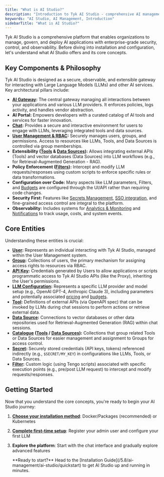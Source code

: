 ```yaml
---
title: "What is AI Studio?"
description: "Introduction to Tyk AI Studio - comprehensive AI management platform"
keywords: "AI Studio, AI Management, Introduction"
sidebarTitle: "What is AI Studio?"
---
```


Tyk AI Studio is a comprehensive platform that enables organizations to manage, govern, and deploy AI applications with enterprise-grade security, control, and observability. Before diving into installation and configuration, let's understand what AI Studio offers and its core concepts.

## Key Components & Philosophy

Tyk AI Studio is designed as a secure, observable, and extensible gateway for interacting with Large Language Models (LLMs) and other AI services. Key architectural pillars include:

*   **[AI Gateway](/5.8/ai-management/ai-studio/proxy):** The central gateway managing all interactions between your applications and various LLM providers. It enforces policies, logs activity, and handles vendor abstraction.
*   **AI Portal:** Empowers developers with a curated catalog of AI tools and services for faster innovation.
*   **[Chat](/5.8/ai-management/ai-studio/chat-interface):** Provides a secure and interactive environment for users to engage with LLMs, leveraging integrated tools and data sources.
*   **[User Management & RBAC](/5.8/ai-management/ai-studio/user-management):** Securely manages users, groups, and permissions. Access to resources like LLMs, Tools, and Data Sources is controlled via group memberships.
*   **Extensibility ([Tools](/5.8/ai-management/ai-studio/tools) & [Data Sources](/5.8/ai-management/ai-studio/datasources-rag)):** Allows integrating external APIs (Tools) and vector databases (Data Sources) into LLM workflows (e.g., for Retrieval-Augmented Generation - RAG).
*   **Policy Enforcement ([Filters](/5.8/ai-management/ai-studio/filters)):** Intercept and modify LLM requests/responses using custom scripts to enforce specific rules or data transformations.
*   **Configuration over Code:** Many aspects like LLM parameters, Filters, and [Budgets](/5.8/ai-management/ai-studio/budgeting) are configured through the UI/API rather than requiring code changes.
*   **Security First:** Features like [Secrets Management](/5.8/ai-management/ai-studio/secrets), [SSO integration](/5.8/ai-management/ai-studio/sso), and fine-grained access control are integral to the platform.
*   **Observability:** Includes systems for [Analytics & Monitoring](/5.8/ai-management/ai-studio/analytics) and [Notifications](/5.8/ai-management/ai-studio/notifications) to track usage, costs, and system events.

## Core Entities

Understanding these entities is crucial:

*   **[User](/5.8/ai-management/ai-studio/user-management#core-concepts):** Represents an individual interacting with Tyk AI Studio, managed within the User Management system.
*   **[Group](/5.8/ai-management/ai-studio/user-management#core-concepts):** Collections of users, the primary mechanism for assigning access rights to resources via RBAC.
*   **[API Key](/5.8/ai-management/ai-studio/user-management#core-concepts):** Credentials generated by Users to allow applications or scripts programmatic access to Tyk AI Studio APIs (like the Proxy), inheriting the User's permissions.
*   **[LLM Configuration](/5.8/ai-management/ai-studio/llm-management):** Represents a specific LLM provider and model setup (e.g., OpenAI GPT-4, Anthropic Claude 3), including parameters and potentially associated [pricing](/5.8/ai-management/ai-studio/llm-management) and [budgets](/5.8/ai-management/ai-studio/budgeting).
*   **[Tool](/5.8/ai-management/ai-studio/tools):** Definitions of external APIs (via OpenAPI spec) that can be invoked by LLMs during chat sessions to perform actions or retrieve external data.
*   **[Data Source](/5.8/ai-management/ai-studio/datasources-rag):** Connections to vector databases or other data repositories used for Retrieval-Augmented Generation (RAG) within chat sessions.
*   **[Catalogue](/5.8/ai-management/ai-studio/tools) ([Tools](/5.8/ai-management/ai-studio/tools) / [Data Sources](/5.8/ai-management/ai-studio/datasources-rag)):** Collections that group related Tools or Data Sources for easier management and assignment to Groups for access control.
*   **[Secret](/5.8/ai-management/ai-studio/secrets):** Securely stored credentials (API keys, tokens) referenced indirectly (e.g., `$SECRET/MY_KEY`) in configurations like LLMs, Tools, or Data Sources.
*   **[Filter](/5.8/ai-management/ai-studio/filters):** Custom logic (using Tengo scripts) associated with specific execution points (e.g., pre/post LLM request) to intercept and modify requests/responses.

## Getting Started

Now that you understand the core concepts, you're ready to begin your AI Studio journey:

1. **[Choose your installation method](/5.8/ai-management/ai-studio/quickstart)**: Docker/Packages (recommended) or Kubernetes
2. **[Complete first-time setup](/5.8/ai-management/ai-studio/configuration)**: Register your admin user and configure your first LLM
3. **Explore the platform**: Start with the chat interface and gradually explore advanced features



    <Note>
    **Ready to start?** Head to the [Installation Guide](/5.8/ai-management/ai-studio/quickstart) to get AI Studio up and running in minutes.
    </Note>

